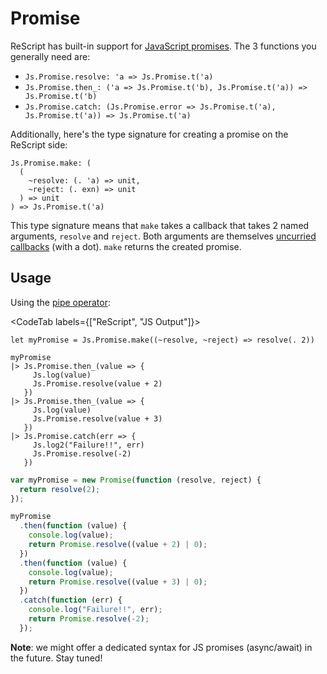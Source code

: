 # Promise

ReScript has built-in support for [JavaScript promises](/apis/latest/js/promise). The 3 functions you generally need are:

- `Js.Promise.resolve: 'a => Js.Promise.t('a)`
- `Js.Promise.then_: ('a => Js.Promise.t('b), Js.Promise.t('a)) => Js.Promise.t('b)`
- `Js.Promise.catch: (Js.Promise.error => Js.Promise.t('a), Js.Promise.t('a)) => Js.Promise.t('a)`

Additionally, here's the type signature for creating a promise on the ReScript side:

```rei
Js.Promise.make: (
  (
    ~resolve: (. 'a) => unit,
    ~reject: (. exn) => unit
  ) => unit
) => Js.Promise.t('a)
```

This type signature means that `make` takes a callback that takes 2 named arguments, `resolve` and `reject`. Both arguments are themselves [uncurried callbacks](
function.md#uncurried-function) (with a dot). `make` returns the created promise.

## Usage

Using the [pipe operator](pipe.md):

<CodeTab labels={["ReScript", "JS Output"]}>

```re
let myPromise = Js.Promise.make((~resolve, ~reject) => resolve(. 2))

myPromise
|> Js.Promise.then_(value => {
     Js.log(value)
     Js.Promise.resolve(value + 2)
   })
|> Js.Promise.then_(value => {
     Js.log(value)
     Js.Promise.resolve(value + 3)
   })
|> Js.Promise.catch(err => {
     Js.log2("Failure!!", err)
     Js.Promise.resolve(-2)
   })
```
```js
var myPromise = new Promise(function (resolve, reject) {
  return resolve(2);
});

myPromise
  .then(function (value) {
    console.log(value);
    return Promise.resolve((value + 2) | 0);
  })
  .then(function (value) {
    console.log(value);
    return Promise.resolve((value + 3) | 0);
  })
  .catch(function (err) {
    console.log("Failure!!", err);
    return Promise.resolve(-2);
  });
```

</CodeTab>

**Note**: we might offer a dedicated syntax for JS promises (async/await) in the future. Stay tuned!
